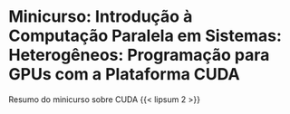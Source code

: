 # Minicurso: Introdução à Computação Paralela em Sistemas: Heterogêneos: Programação para  GPUs com a Plataforma CUDA

Resumo do minicurso sobre CUDA {{< lipsum 2 >}}